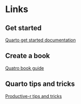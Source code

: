 # Links

## Get started
[Quarto get started documentation](https://quarto.org/docs/get-started/hello/rstudio.html)  

## Create a book
[Quatro book guide](https://quarto.org/docs/books/)

## Quarto tips and tricks
[Productive-r tips and tricks](https://www.productive-r-workflow.com/quarto-tricks)
